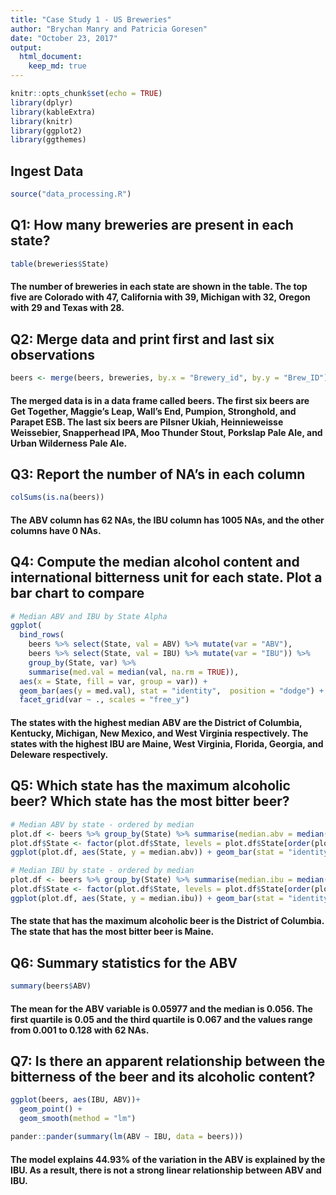 ```yaml
---
title: "Case Study 1 - US Breweries"
author: "Brychan Manry and Patricia Goresen"
date: "October 23, 2017"
output: 
  html_document:
    keep_md: true
---
```


```r
knitr::opts_chunk$set(echo = TRUE)
library(dplyr)
library(kableExtra)
library(knitr)
library(ggplot2)
library(ggthemes)
```

## Ingest Data
```r
source("data_processing.R")
```

## Q1: How many breweries are present in each state?
```r
table(breweries$State)
```
#### The number of breweries in each state are shown in the table. The top five are Colorado with 47, California with 39, Michigan with 32, Oregon with 29 and Texas with 28.

## Q2: Merge data and print first and last six observations
```r
beers <- merge(beers, breweries, by.x = "Brewery_id", by.y = "Brew_ID")

```
#### The merged data is in a data frame called beers. The first six beers are Get Together, Maggie's Leap, Wall's End, Pumpion, Stronghold, and Parapet ESB. The last six beers are Pilsner Ukiah, Heinnieweisse Weissebier, Snapperhead IPA, Moo Thunder Stout, Porkslap Pale Ale, and Urban Wilderness Pale Ale.

## Q3: Report the number of NA's in each column
```r
colSums(is.na(beers))
```
#### The ABV column has 62 NAs, the IBU column has 1005 NAs, and the other columns have 0 NAs.

## Q4: Compute the median alcohol content and international bitterness unit for each state. Plot a bar chart to compare
```r
# Median ABV and IBU by State Alpha
ggplot(
  bind_rows(
    beers %>% select(State, val = ABV) %>% mutate(var = "ABV"),
    beers %>% select(State, val = IBU) %>% mutate(var = "IBU")) %>%
    group_by(State, var) %>%
    summarise(med.val = median(val, na.rm = TRUE)),
  aes(x = State, fill = var, group = var)) +
  geom_bar(aes(y = med.val), stat = "identity",  position = "dodge") +
  facet_grid(var ~ ., scales = "free_y")

```
#### The states with the highest median ABV are the District of Columbia, Kentucky, Michigan, New Mexico, and West Virginia respectively. The states with the highest IBU are Maine, West Virginia, Florida, Georgia, and Deleware respectively.

## Q5: Which state has the maximum alcoholic beer? Which state has the most bitter beer?
```r
# Median ABV by state - ordered by median
plot.df <- beers %>% group_by(State) %>% summarise(median.abv = median(ABV, na.rm = TRUE))
plot.df$State <- factor(plot.df$State, levels = plot.df$State[order(plot.df$median.abv, decreasing = TRUE)])
ggplot(plot.df, aes(State, y = median.abv)) + geom_bar(stat = "identity")

# Median IBU by state - ordered by median
plot.df <- beers %>% group_by(State) %>% summarise(median.ibu = median(IBU, na.rm = TRUE))
plot.df$State <- factor(plot.df$State, levels = plot.df$State[order(plot.df$median.ibu, decreasing = TRUE)])
ggplot(plot.df, aes(State, y = median.ibu)) + geom_bar(stat = "identity")


```
#### The state that has the maximum alcoholic beer is the District of Columbia. The state that has the most bitter beer is Maine.

## Q6: Summary statistics for the ABV
```r
summary(beers$ABV)
```
#### The mean for the ABV variable is 0.05977 and the median is 0.056. The first quartile is 0.05 and the third quartile is 0.067 and the values range from 0.001 to 0.128 with 62 NAs.

## Q7: Is there an apparent relationship between the bitterness of the beer and its alcoholic content?
```r
ggplot(beers, aes(IBU, ABV))+
  geom_point() +
  geom_smooth(method = "lm")

pander::pander(summary(lm(ABV ~ IBU, data = beers)))

```


#### The model explains 44.93% of the variation in the ABV is explained by the IBU. As a result, there is not a strong linear relationship between ABV and IBU.









